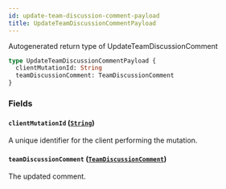 ```yaml
---
id: update-team-discussion-comment-payload
title: UpdateTeamDiscussionCommentPayload
---
```


Autogenerated return type of UpdateTeamDiscussionComment

```graphql
type UpdateTeamDiscussionCommentPayload {
  clientMutationId: String
  teamDiscussionComment: TeamDiscussionComment
}
```

### Fields

#### `clientMutationId` ([`String`](/docs/api/scalars/string))

A unique identifier for the client performing the mutation.

#### `teamDiscussionComment` ([`TeamDiscussionComment`](/docs/api/objects/team-discussion-comment))

The updated comment.
